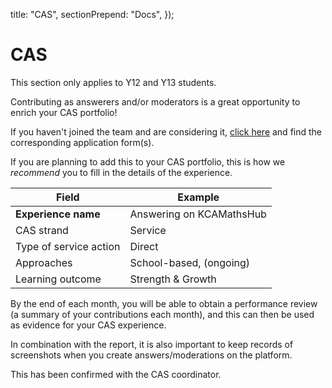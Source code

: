   title: "CAS",
  sectionPrepend: "Docs",
});

# CAS

This section only applies to Y12 and Y13 students.

Contributing as answerers and/or moderators is a great opportunity to enrich your CAS portfolio!

If you haven't joined the team and are considering it, [click here](/docs/guide/your-role) and find the corresponding application form(s).

If you are planning to add this to your CAS portfolio, this is how we _recommend_ you to fill in the details of the experience.

| Field                  | Example                  |
| ---------------------- | ------------------------ |
| **Experience name**    | Answering on KCAMathsHub |
| CAS strand             | Service                  |
| Type of service action | Direct                   |
| Approaches             | School-based, (ongoing)  |
| Learning outcome       | Strength & Growth        |

By the end of each month, you will be able to obtain a performance review (a summary of your contributions each month), and this can then be used as evidence for your CAS experience.

In combination with the report, it is also important to keep records of screenshots when you create answers/moderations on the platform.

This has been confirmed with the CAS coordinator.

